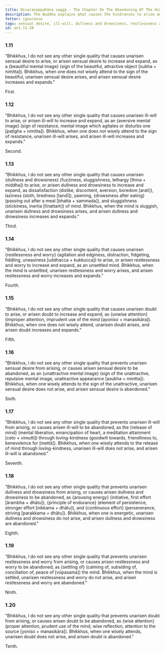 ```yaml
---
title: Nīvaraṇappahāna vagga - The Chapter On The Abandoning Of The Hindrances
description: The Buddha explains what causes the hindrances to arise and how to abandon them.
fetter: ignorance
tags: sensual desire, ill-will, dullness and drowsiness, restlessness and worry, doubt, five hindrances, wise attention, unwise attention, an, an1
id: an1.11-20
---
```


### 1.11

"Bhikkhus, I do not see any other single quality that causes unarisen sensual desire to arise, or arisen sensual desire to increase and expand, as a \{beautiful mental image} (sign of the beautiful, attractive object [subha + nimitta]). Bhikkhus, when one does not wisely attend to the sign of the beautiful, unarisen sensual desire arises, and arisen sensual desire increases and expands."

First.

### 1.12

"Bhikkhus, I do not see any other single quality that causes unarisen ill-will to arise, or arisen ill-will to increase and expand, as an \{aversive mental image} (sign of resistance, mental image which agitates or disturbs one [paṭigha + nimitta]). Bhikkhus, when one does not wisely attend to the sign of resistance, unarisen ill-will arises, and arisen ill-will increases and expands."

Second.

### 1.13

"Bhikkhus, I do not see any other single quality that causes unarisen \{dullness and drowsiness} (fuzziness, sluggishness, lethargy [thina + middha]) to arise, or arisen dullness and drowsiness to increase and expand, as dissatisfaction (dislike, discontent, aversion, boredom [arati]), laziness (sloth, tiredness [tandī]), yawning, \{drowsiness after eating} (passing out after a meal [bhatta + sammada]), and sluggishness (stickiness, inertia [līnattaṁ]) of mind. Bhikkhus, when the mind is sluggish, unarisen dullness and drowsiness arises, and arisen dullness and drowsiness increases and expands."

Third.

### 1.14

"Bhikkhus, I do not see any other single quality that causes unarisen \{restlessness and worry} (agitation and edginess, distraction, fidgeting, fiddling, uneasiness [uddhacca + kukkucca]) to arise, or arisen restlessness and worry to increase and expand, as an unsettled mind. Bhikkhus, when the mind is unsettled, unarisen restlessness and worry arises, and arisen restlessness and worry increases and expands."

Fourth.

### 1.15

"Bhikkhus, I do not see any other single quality that causes unarisen doubt to arise, or arisen doubt to increase and expand, as \{unwise attention} (improper attention, imprudent use of the mind [ayoniso + manasikāra]). Bhikkhus, when one does not wisely attend, unarisen doubt arises, and arisen doubt increases and expands."

Fifth.

### 1.16

"Bhikkhus, I do not see any other single quality that prevents unarisen sensual desire from arising, or causes arisen sensual desire to be abandoned, as an \{unattractive mental image} (sign of the unattractive, repulsive mental image, unattractive appearance [asubha + nimitta]). Bhikkhus, when one wisely attends to the sign of the unattractive, unarisen sensual desire does not arise, and arisen sensual desire is abandoned."

Sixth.

### 1.17

"Bhikkhus, I do not see any other single quality that prevents unarisen ill-will from arising, or causes arisen ill-will to be abandoned, as the \{release of mind} (mental liberation, emancipation of heart, a meditation attainment [ceto + vimutti]) through loving-kindness (goodwill towards, friendliness to, benevolence for [mettā]). Bhikkhus, when one wisely attends to the release of mind through loving-kindness, unarisen ill-will does not arise, and arisen ill-will is abandoned."

Seventh.

### 1.18

"Bhikkhus, I do not see any other single quality that prevents unarisen dullness and drowsiness from arising, or causes arisen dullness and drowsiness to be abandoned, as \{arousing energy} (initiative, first effort [ārambha + dhātu]), \{principle of endurance} (element of persistence, stronger effort [nikkama + dhātu]), and \{continuous effort} (perseverance, striving [parakkama + dhātu]). Bhikkhus, when one is energetic, unarisen dullness and drowsiness do not arise, and arisen dullness and drowsiness are abandoned."

Eighth.

### 1.19

"Bhikkhus, I do not see any other single quality that prevents unarisen restlessness and worry from arising, or causes arisen restlessness and worry to be abandoned, as \{settling of} (calming of, subsiding of, conciliation of, peace of [vūpasama]) the mind. Bhikkhus, when the mind is settled, unarisen restlessness and worry do not arise, and arisen restlessness and worry are abandoned."

Ninth.

### 1.20

"Bhikkhus, I do not see any other single quality that prevents unarisen doubt from arising, or causes arisen doubt to be abandoned, as \{wise attention} (proper attention, prudent use of the mind, wise reflection, attention to the source [yoniso + manasikāra]). Bhikkhus, when one wisely attends, unarisen doubt does not arise, and arisen doubt is abandoned."

Tenth.